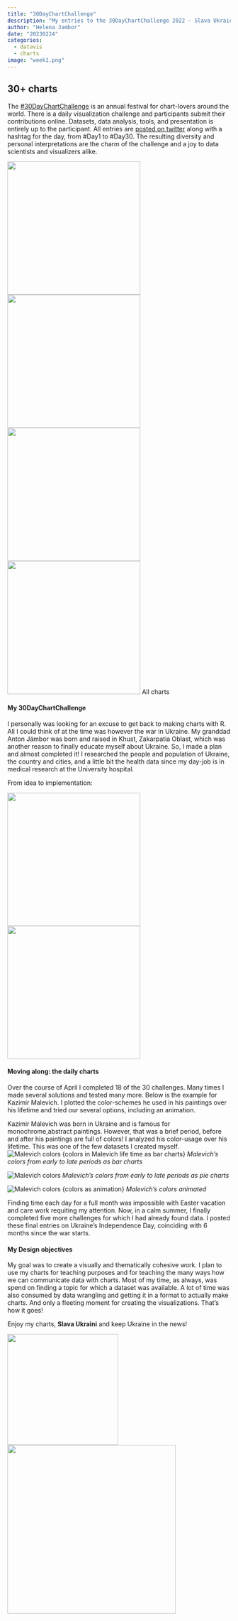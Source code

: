 ```yaml
---
title: "30DayChartChallenge"
description: "My entries to the 30DayChartChallenge 2022 - Slava Ukraini"
author: "Helena Jambor"
date: "20230224"
categories:
  - datavis
  - charts
image: "week1.png"
---
```

## 30+ charts
The <a href="https://30daychartchallenge.org/">#30DayChartChallenge</a> is an annual festival for chart-lovers around the world. There is a daily visualization challenge and participants submit  their contributions online. Datasets, data analysis, tools, and presentation is entirely up to the participant. 
All entries are <a href="https://twitter.com/search?q=%2330DayChartChallenge">posted on twitter</a> along with a hashtag for the day, from #Day1 to #Day30. The resulting diversity and personal interpretations are the charm of the challenge and a joy to data scientists and visualizers alike.

<!-- 
<p float="left">
  <img src="week1.png" width="250" />
  <img src="week2.png" width="250" />
  <img src="week3.png" width="250" />
  <img src="week4.png" width="250" />
</p>
!-->

::: {layout-nrow=2}
![](../30DayChartChallenge/week1.png){width=300}
![](../30DayChartChallenge/week2.png){width=300}
![](../30DayChartChallenge/week3.png){width=300}
![](../30DayChartChallenge/week4.png){width=300}
All charts
:::

#### My 30DayChartChallenge
I personally was looking for an excuse to get back to making charts with R. All I could think of at the time was however the war in Ukraine. My granddad Anton Jámbor was born and raised in Khust, Zakarpatia Oblast, which was another reason to finally educate myself about Ukraine. So, I made a plan and almost completed it! I researched the people and population of Ukraine, the country and cities, and a little bit the health data since my day-job is in medical research at the University hospital.

From idea to implementation:

::: {layout-nrow=1}
![](img_5597-1.jpg){width=300}
![](helenajambor_day6_alternative.png){width=300}
:::

#### Moving along: the daily charts
Over the course of April I completed 18 of the 30 challenges. Many times I made several solutions and tested many more. Below is the example for Kazimir Malevich. I plotted the color-schemes he used in his paintings over his lifetime and tried our several options, including an animation.

Kazimir Malevich was born in Ukraine and is famous for monochrome,abstract paintings. However, that was a brief period, before and after his paintings are full of colors! I analyzed his color-usage over his lifetime. This was one of the few datasets I created myself.
![Malevich colors {colors in Malevich life time as bar charts}](helenajambor_day10.png)
*Malevich's colors from early to late periods as bar charts* 

![Malevich colors](helenajambor_day10_pie.png)
*Malevich's colors from early to late periods as pie charts* 

![Malevich colors {colors as animation}](annotatedkazimirmalevichcolors.gif)
*Malevich's colors animated* 

Finding time each day for a full month was impossible with Easter vacation and care work requiting my attention. Now, in a calm summer, I finally completed five more challenges for which I had already found data. I posted these final entries on Ukraine’s Independence Day, coinciding with 6 months since the war starts.

#### My Design objectives 
My goal was to create a visually and thematically cohesive work. I plan to use my charts for teaching purposes and for teaching the many ways how we can communicate data with charts. Most of my time, as always, was spend on finding a topic for which a dataset was available. A lot of time was also consumed by data wrangling and getting it in a format to actually make charts. And only a fleeting moment for creating the visualizations. That’s how it goes!

Enjoy my charts, **Slava Ukraini** and keep Ukraine in the news! 

<p float="left">
  <img src="../30DayChartChallenge/helenajambor_day20_googletrends.png" width="250" />
  <img src="../30DayChartChallenge/helenajambor_day22_googleanim2.gif" width="380" /> 
</p>

